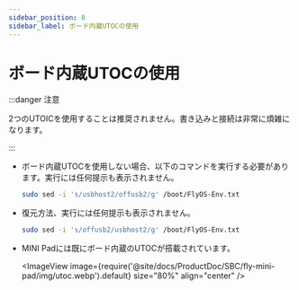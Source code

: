 ```yaml
---
sidebar_position: 8
sidebar_label: ボード内蔵UTOCの使用
---
```


# ボード内蔵UTOCの使用

:::danger 注意

2つのUTOICを使用することは推奨されません。書き込みと接続は非常に煩雑になります。

:::

* ボード内蔵UTOCを使用しない場合、以下のコマンドを実行する必要があります。実行には任何提示も表示されません。
    ```bash
    sudo sed -i 's/usbhost2/offusb2/g' /boot/FlyOS-Env.txt
    ```
* 復元方法、実行には任何提示も表示されません。
    ```bash
    sudo sed -i 's/offusb2/usbhost2/g' /boot/FlyOS-Env.txt
    ```
* MINI Padには既にボード内蔵のUTOCが搭載されています。

    <ImageView image={require('@site/docs/ProductDoc/SBC/fly-mini-pad/img/utoc.webp').default} size="80%" align="center" />